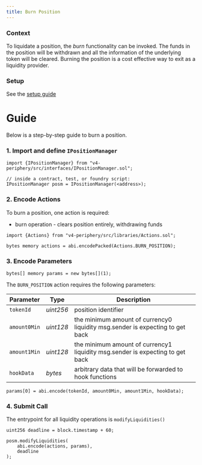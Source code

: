 ```yaml
---
title: Burn Position
---
```


### Context

To liquidate a position, the _burn_ functionality can be invoked.
The funds in the position will be withdrawn and
all the information of the underlying token will be cleared.
Burning the position is a cost effective way to
exit as a liquidity provider.

### Setup

See the [setup guide](./00-setup-liquidity.mdx)

# Guide

Below is a step-by-step guide to burn a position.

### 1. Import and define `IPositionManager`

```solidity
import {IPositionManager} from "v4-periphery/src/interfaces/IPositionManager.sol";

// inside a contract, test, or foundry script:
IPositionManager posm = IPositionManager(<address>);
```

### 2. Encode Actions

To burn a position, one action is required:

* burn operation - clears position entirely, withdrawing funds

```solidity
import {Actions} from "v4-periphery/src/libraries/Actions.sol";

bytes memory actions = abi.encodePacked(Actions.BURN_POSITION);
```

### 3. Encode Parameters

```solidity
bytes[] memory params = new bytes[](1);
```

The `BURN_POSITION` action requires the following parameters:

| Parameter    | Type      | Description                                                                   |
|--------------|-----------|-------------------------------------------------------------------------------|
| `tokenId`    | _uint256_ | position identifier                                                           |
| `amount0Min` | _uint128_ | the minimum amount of currency0 liquidity msg.sender is expecting to get back |
| `amount1Min` | _uint128_ | the minimum amount of currency1 liquidity msg.sender is expecting to get back |
| `hookData`   | _bytes_   | arbitrary data that will be forwarded to hook functions                       |

```solidity
params[0] = abi.encode(tokenId, amount0Min, amount1Min, hookData);
```

### 4. Submit Call

The entrypoint for all liquidity operations is `modifyLiquidities()`

```solidity
uint256 deadline = block.timestamp + 60;

posm.modifyLiquidities(
    abi.encode(actions, params),
    deadline
);
```